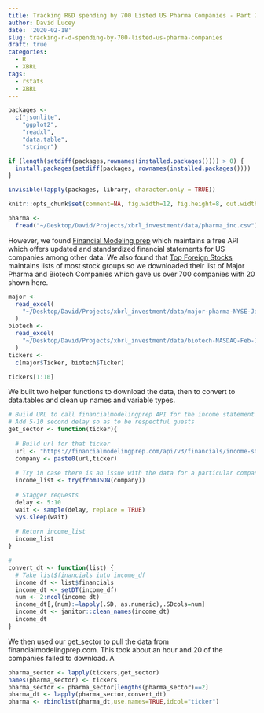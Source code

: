 ```yaml
---
title: Tracking R&D spending by 700 Listed US Pharma Companies - Part 2
author: David Lucey
date: '2020-02-18'
slug: tracking-r-d-spending-by-700-listed-us-pharma-companies
draft: true
categories:
  - R
  - XBRL
tags:
  - rstats
  - XBRL
---
```


```r

packages <- 
  c("jsonlite",
    "ggplot2",
    "readxl",
    "data.table",
    "stringr")

if (length(setdiff(packages,rownames(installed.packages()))) > 0) {
  install.packages(setdiff(packages, rownames(installed.packages())))  
}

invisible(lapply(packages, library, character.only = TRUE))

knitr::opts_chunk$set(comment=NA, fig.width=12, fig.height=8, out.width = '100%')

```


```r

pharma <- 
  fread("~/Desktop/David/Projects/xbrl_investment/data/pharma_inc.csv")

```


However, we found [Financial Modeling prep](https://github.com/antoinevulcain/Financial-Modeling-Prep-API) which maintains a free API which offers updated and standardized financial statements for US companies among other data. We also found that [Top Foreign Stocks](https://topforeignstocks.com) maintains lists of most stock groups so we downloaded their list of Major Pharma and Biotech Companies which gave us over 700 companies with 20 shown here.


```r

major <-
  read_excel(
    "~/Desktop/David/Projects/xbrl_investment/data/major-pharma-NYSE-Jan-2020.xlsx"
  )
biotech <-
  read_excel(
    "~/Desktop/David/Projects/xbrl_investment/data/biotech-NASDAQ-Feb-11-2020.xlsx"
  )
tickers <-
  c(major$Ticker, biotech$Ticker)

tickers[1:10]
```

We built two helper functions to download the data, then to convert to data.tables and clean up names and variable types.

```r

# Build URL to call financialmodelingprep API for the income statement of each ticker
# Add 5-10 second delay so as to be respectful guests
get_sector <- function(ticker){
  
  # Build url for that ticker
  url <- "https://financialmodelingprep.com/api/v3/financials/income-statement/"
  company <- paste0(url,ticker)
  
  # Try in case there is an issue with the data for a particular company
  income_list <- try(fromJSON(company))
  
  # Stagger requests
  delay <- 5:10
  wait <- sample(delay, replace = TRUE)
  Sys.sleep(wait)
  
  # Return income_list
  income_list
}

```


```r
# 
convert_dt <- function(list) {
  # Take list$financials into income_df
  income_df <- list$financials
  income_dt <- setDT(income_df)
  num <- 2:ncol(income_dt)
  income_dt[,(num):=lapply(.SD, as.numeric),.SDcols=num]
  income_dt <- janitor::clean_names(income_dt)
  income_dt
}
```

We then used our get_sector to pull the data from financialmodelingprep.com. This took about an hour and 20 of the companies failed to download. A

```r

pharma_sector <- lapply(tickers,get_sector)
names(pharma_sector) <- tickers
pharma_sector <- pharma_sector[lengths(pharma_sector)==2]
pharma_dt <- lapply(pharma_sector,convert_dt)
pharma <- rbindlist(pharma_dt,use.names=TRUE,idcol="ticker")
```

